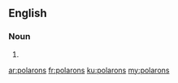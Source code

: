 ==English==

===Noun===
{{head|en}}

# {{plural of|polaron}}

[[ar:polarons]]
[[fr:polarons]]
[[ku:polarons]]
[[my:polarons]]